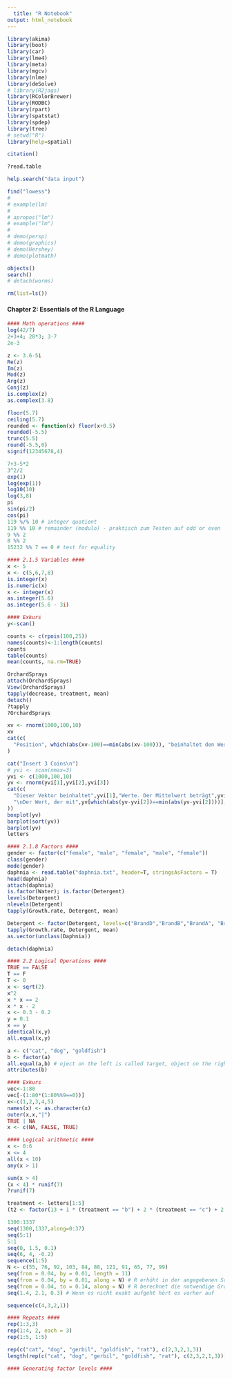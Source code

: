 ```yaml
---
  title: "R Notebook"
output: html_notebook
---
```

  
  ```r
library(akima)
library(boot)
library(car)
library(lme4)
library(meta)
library(mgcv)
library(nlme)
library(deSolve)
# library(R2jags)
library(RColorBrewer)
library(RODBC)
library(rpart)
library(spatstat)
library(spdep)
library(tree)
# setwd("R")
library(help=spatial)
```

```r

citation()

?read.table

help.search("data input")

find("lowess")
# 
# example(lm)
# 
# apropos("lm")
# example("lm")
# 
# demo(persp)
# demo(graphics)
# demo(Hershey)
# demo(plotmath)

objects()
search()
# detach(worms)

rm(list=ls())

```
#### Chapter 2: Essentials of the R Language ####

```r

#### Math operations ####
log(42/7)
2+3+4; 28*3; 3-7
2e-3

z <- 3.6-5i
Re(z)
Im(z)
Mod(z)
Arg(z)
Conj(z)
is.complex(z)
as.complex(3.8)

floor(5.7)
ceiling(5.7)
rounded <- function(x) floor(x+0.5)
rounded(-5.5)
trunc(5.5)
round(-5.5,0)
signif(12345678,4)

7+3-5*2
3^2/2
exp(1)
log(exp(1))
log10(10)
log(3,8)
pi
sin(pi/2)
cos(pi)
119 %/% 10 # integer quotient
119 %% 10 # remainder (modulo) - praktisch zum Testen auf odd or even
9 %% 2
8 %% 2
15232 %% 7 == 0 # test for equality

#### 2.1.5 Variables ####
x <- 5
x <- c(5,6,7,8)
is.integer(x)
is.numeric(x)
x <- integer(x)
as.integer(5.6)
as.integer(5.6 - 3i)

#### Exkurs
y<-scan()

counts <- c(rpois(100,25))
names(counts)<-1:length(counts)
counts
table(counts)
mean(counts, na.rm=TRUE)

OrchardSprays
attach(OrchardSprays)
View(OrchardSprays)
tapply(decrease, treatment, mean)
detach()
?tapply
?OrchardSprays

xv <- rnorm(1000,100,10)
xv
cat(c(
  "Position", which(abs(xv-100)==min(abs(xv-100))), "beinhaltet den Wert", xv[which(abs(xv-100)==min(abs(xv-100)))], "der am nächsten an 100 liegt.")
)

cat("Insert 3 Coins\n")
# yvi <- scan(nmax=3)
yvi <- c(1000,100,10)
yv <- rnorm(yvi[1],yvi[2],yvi[3])
cat(c(
  "Dieser Vektor beinhaltet",yvi[1],"Werte. Der Mittelwert beträgt",yvi[2],"und die Standardabweichung",yvi[3],
  "\nDer Wert, der mit",yv[which(abs(yv-yvi[2])==min(abs(yv-yvi[2])))], "am nächsten am Mittelwert",yvi[2],"liegt befindet sich auf Position",which(abs(yv-yvi[2])==min(abs(yv-yvi[2]))),"."
))
boxplot(yv)
barplot(sort(yv))
barplot(yv)
letters

#### 2.1.8 Factors #### 
gender <- factor(c("female", "male", "female", "male", "female"))
class(gender)
mode(gender)
daphnia <- read.table("daphnia.txt", header=T, stringsAsFactors = T)
head(daphnia)
attach(daphnia)
is.factor(Water); is.factor(Detergent)
levels(Detergent)
nlevels(Detergent)
tapply(Growth.rate, Detergent, mean)

Detergent <- factor(Detergent, levels=c("BrandD","BrandB","BrandA", "BrandC")) # Reihenfolge der Faktoren ändern
tapply(Growth.rate, Detergent, mean)
as.vector(unclass(Daphnia))

detach(daphnia)
```

```r
#### 2.2 Logical Operations ####
TRUE == FALSE
T == F
T <- 0
x <- sqrt(2)
x^2 
x * x == 2
x * x - 2
x <- 0.3 - 0.2
y = 0.1
x == y
identical(x,y)
all.equal(x,y)

a <- c("cat", "dog", "goldfish")
b <- factor(a)
all.equal(a,b) # oject on the left is called target, object on the right is called current
attributes(b)

#### Exkurs
vec<-1:80
vec[-(1:80*(1:80%%9==0))]
x<-c(1,2,3,4,5)
names(x) <- as.character(x)
outer(x,x,"|")
TRUE | NA
x <- c(NA, FALSE, TRUE)

#### Logical arithmetic ####
x <- 0:6
x <= 4
all(x < 10)
any(x > 1)

sum(x > 4)
(x < 4) * runif(7)
?runif(7)

treatment <- letters[1:5]
(t2 <- factor(13 + 1 * (treatment == "b") + 2 * (treatment == "c") + 2 * (treatment == "d")))

```

```r

1300:1337
seq(1300,1337,along=0:37)
seq(5:1)
5:1
seq(0, 1.5, 0.1)
seq(6, 4, -0.2)
sequence(1:5)
N <- c(55, 76, 92, 103, 84, 88, 121, 91, 65, 77, 99)
seq(from = 0.04, by = 0.01, length = 11)
seq(from = 0.04, by = 0.01, along = N) # R erhöht in der angegebenen Schrittgröße bis die Faktorlänge erreicht ist
seq(from = 0.04, to = 0.14, along = N) # R berechnet die notwendige Größe der Schritte für die Länge des Faktors
seq(1.4, 2.1, 0.3) # Wenn es nicht exakt aufgeht hört es vorher auf

sequence(c(4,3,2,1))

#### Repeats ####
rep(1:3,3)
rep(1:4, 2, each = 3)
rep(1:5, 1:5)

rep(c("cat", "dog", "gerbil", "goldfish", "rat"), c(2,3,2,1,3))
length(rep(c("cat", "dog", "gerbil", "goldfish", "rat"), c(2,3,2,1,3)))

#### Generating factor levels ####

```

